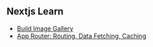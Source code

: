 ## Nextjs Learn

- [Build Image Gallery](/build-image-gallery)
- [App Router: Routing, Data Fetching, Caching](/app-router-routing-data-fetching-caching)
